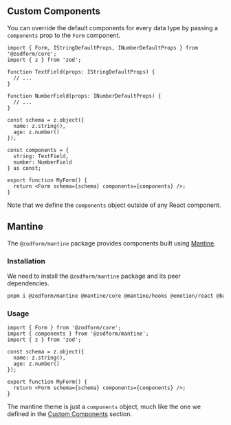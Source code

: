 
## Custom Components

You can override the default components for every data type by passing a `components` prop to the `Form` component.

```tsx
import { Form, IStringDefaultProps, INumberDefaultProps } from '@zodform/core';
import { z } from 'zod';

function TextField(props: IStringDefaultProps) {
  // ...
}

function NumberField(props: INumberDefaultProps) {
  // ...
}

const schema = z.object({
  name: z.string(),
  age: z.number()
});

const components = {
  string: TextField,
  number: NumberField
} as const;

export function MyForm() {
  return <Form schema={schema} components={components} />;
}
```

<Callout type="info">Note that we define the `components` object outside of any React component.</Callout>

## Mantine

The `@zodform/mantine` package provides components built using [Mantine](https://mantine.dev/).

### Installation

We need to install the `@zodform/mantine` package and its peer dependencies.

```bash
pnpm i @zodform/mantine @mantine/core @mantine/hooks @emotion/react @babel/core
```

### Usage

```tsx
import { Form } from '@zodform/core';
import { components } from '@zodform/mantine';
import { z } from 'zod';

const schema = z.object({
  name: z.string(),
  age: z.number()
});

export function MyForm() {
  return <Form schema={schema} components={components} />;
}
```

The mantine theme is just a `components` object, much like the one
we defined in the [Custom Components](#custom-components) section.
